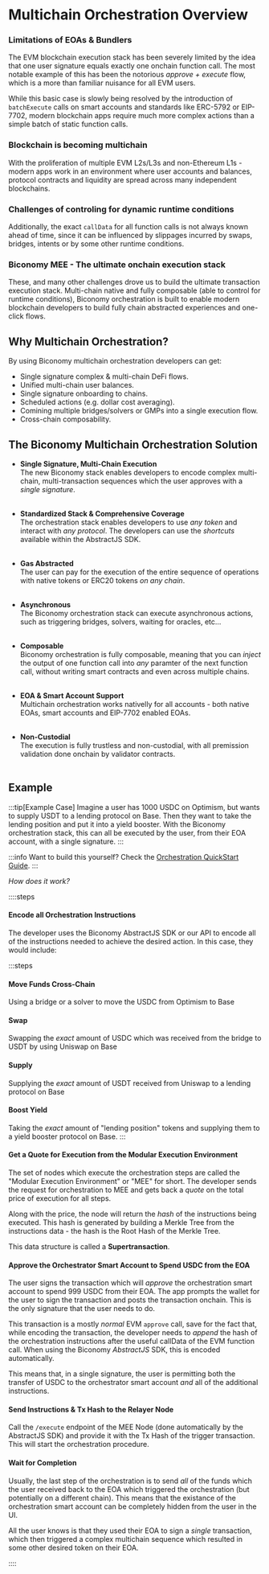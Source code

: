 # Multichain Orchestration Overview

### Limitations of EOAs & Bundlers
The EVM blockchain execution stack has been severely limited by the idea that 
one user signature equals exactly one onchain function call. The most notable 
example of this has been the notorious _approve + execute_ flow, which is a more
than familiar nuisance for all EVM users.

While this basic case is slowly being resolved by the introduction of `batchExecute` 
calls on smart accounts and standards like ERC-5792 or EIP-7702, modern blockchain
apps require much more complex actions than a simple batch of static function calls. 

### Blockchain is becoming multichain
With the proliferation of multiple EVM L2s/L3s and non-Ethereum L1s - modern apps work
in an environment where user accounts and balances, protocol contracts and liquidity 
are spread across many independent blockchains.

### Challenges of controling for dynamic runtime conditions
Additionally, the exact `callData` for all function calls is not always known ahead of 
time, since it can be influenced by slippages incurred by swaps, bridges, intents
or by some other runtime conditions. 

### Biconomy MEE - The ultimate onchain execution stack
These, and many other challenges drove us to build the ultimate transaction execution
stack. Multi-chain native and fully composable (able to control for runtime conditions), 
Biconomy orchestration is built to enable modern blockchain developers to build
fully chain abstracted experiences and one-click flows.   

## Why Multichain Orchestration?

By using Biconomy multichain orchestration developers can get:

- Single signature complex & multi-chain DeFi flows.
- Unified multi-chain user balances.
- Single signature onboarding to chains.
- Scheduled actions (e.g. dollar cost averaging).
- Comining multiple bridges/solvers or GMPs into a single execution flow.
- Cross-chain composability.

## The Biconomy Multichain Orchestration Solution

- **Single Signature, Multi-Chain Execution** <br/>
The new Biconomy stack enables developers to encode complex multi-chain,
multi-transaction sequences which the user approves with a *single signature*.  <br/><br/>


- **Standardized Stack & Comprehensive Coverage** <br/>
The orchestration stack enables developers to use _any token_ and interact with
_any protocol_. The developers can use the _shortcuts_ available within the 
AbstractJS SDK.<br/><br/>


- **Gas Abstracted** <br/>
The user can pay for the execution of the entire sequence of operations with 
native tokens or ERC20 tokens _on any chain_. <br/><br/>

- **Asynchronous** <br/>
The Biconomy orchestration stack can execute asynchronous actions, such as 
triggering bridges, solvers, waiting for oracles, etc... <br/><br/>

- **Composable** <br/>
Biconomy orchestration is fully composable, meaning that you can _inject_
the output of one function call into _any_ paramter of the next function call,
without writing smart contracts and even across multiple chains. <br/><br/>

- **EOA & Smart Account Support** <br/>
Multichain orchestration works nativelly for all accounts - both native EOAs, 
smart accounts and EIP-7702 enabled EOAs. <br/><br/>

- **Non-Custodial** <br/>
The execution is fully trustless and non-custodial, with all premission validation done onchain
by validator contracts. <br/><br/>

## Example 

:::tip[Example Case]
 Imagine a user has 1000 USDC on Optimism, but wants to supply USDT to a lending
 protocol on Base. Then they want to take the lending position and put it into
 a yield booster. With the Biconomy orchestration stack, this can all be executed
 by the user, from their EOA account, with a single signature. 
:::

:::info
Want to build this yourself? Check the [Orchestration QuickStart Guide](/multichain-orchestration/quickstart).
:::

_How does it work?_

::::steps
#### Encode all Orchestration Instructions
The developer uses the Biconomy AbstractJS SDK or our API to encode all of the 
instructions needed to achieve the desired action. In this case, they would include:

:::steps
#### Move Funds Cross-Chain
Using a bridge or a solver to move the USDC from Optimism to Base

#### Swap
Swapping the _exact_ amount of USDC which was received from the bridge
to USDT by using Uniswap on Base

#### Supply
Supplying the _exact_ amount of USDT received from Uniswap to a lending protocol
on Base

#### Boost Yield
Taking the _exact_ amount of "lending position" tokens and supplying them to
a yield booster protocol on Base.
:::

#### Get a Quote for Execution from the Modular Execution Environment
The set of nodes which execute the orchestration steps are called the 
"Modular Execution Environment" or "MEE" for short. The developer sends 
the request for orchestration to MEE and gets back a _quote_ on the total
price of execution for all steps.

Along with the price, the node will return the _hash_ of the instructions being
executed. This hash is generated by building a Merkle Tree from the instructions
data - the hash is the Root Hash of the Merkle Tree.

This data structure is called a **Supertransaction**.

#### Approve the Orchestrator Smart Account to Spend USDC from the EOA
The user signs the transaction which will _approve_ the orchestration 
smart account to spend 999 USDC from their EOA. The app prompts the wallet
for the user to sign the transaction and posts the transaction onchain. This
is the only signature that the user needs to do. 

This transaction is a mostly _normal_ EVM `approve` call, save 
for the fact that, while encoding the transaction, the developer needs to 
_append_ the hash of the orchestration instructions after the useful 
callData of the EVM function call. When using the Biconomy _AbstractJS_ SDK, 
this is encoded automatically.

This means that, in a single signature, the user is permitting both the transfer
of USDC to the orchestrator smart account _and_ all of the additional instructions.

#### Send Instructions & Tx Hash to the Relayer Node
Call the `/execute` endpoint of the MEE Node (done automatically by
the AbstractJS SDK) and provide it with the Tx Hash of the trigger transaction.
This will start the orchestration procedure.

#### Wait for Completion
Usually, the last step of the orchestration is to send _all_ of the funds which
the user received back to the EOA which triggered the orchestration (but potentially
on a different chain). This means that the existance of the orchestration smart
account can be completely hidden from the user in the UI.

All the user knows is that they used their EOA to sign a _single_ transaction, 
which then triggered a complex multichain sequence which resulted in some other
desired token on their EOA.

::::

